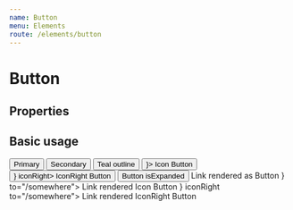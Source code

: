 ```yaml
---
name: Button
menu: Elements
route: /elements/button
---
```




# Button

## Properties

<Props of={Button} />

## Basic usage

<Playground>
<Box>
    <Box>
        <Button variant="primary" mr={3}>
            Primary
        </Button>
        <Button variant="secondary" mr={3}>
            Secondary
        </Button>
        <Button mr={3} isLoading>
            Teal outline
        </Button>
    </Box>
    <Box mt={3}>
        <Button mr={3} icon={<ThumbUp/>}>
            Icon Button
        </Button>
        <Button mr={3} icon={<ThumbUp/>} iconRight>
            IconRight Button
        </Button>
    </Box>
    <Box mt={3}>
        <Button mt={3} isExpanded>
            Button isExpanded
        </Button>
    </Box>
    <Box mt={3}>
        <HashRouter>
            <LinkButton id={'link-button'} mr={3} to="/somewhere">
                Link rendered as Button
            </LinkButton>
            <LinkButton id={'link-button-icon'} mr={3} icon={<ThumbUp/>} to="/somewhere">
                Link rendered Icon Button
            </LinkButton>
            <LinkButton id={'link-button-icon-right'} mr={3} icon={<ThumbUp/>} iconRight to="/somewhere">
                Link rendered IconRight Button
            </LinkButton>
        </HashRouter>
    </Box>
</Box>
</Playground>
